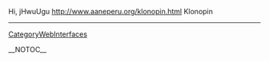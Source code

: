 Hi, jHwuUgu http://www.aaneperu.org/klonopin.html Klonopin
----
[[CategoryWebInterfaces]]

__NOTOC__